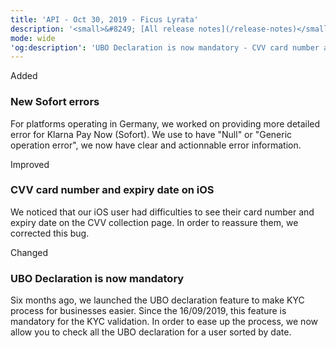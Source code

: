 ```yaml
---
title: 'API - Oct 30, 2019 - Ficus Lyrata'  
description: '<small>&#8249; [All release notes](/release-notes)</small>'  
mode: wide  
'og:description': 'UBO Declaration is now mandatory - CVV card number and expiry date on iOS - New Sofort errors'  
---
```

  
  <div class="pill pill-green">Added</div> 
  
### New Sofort errors  

For platforms operating in Germany, we worked on providing more detailed error for Klarna Pay Now (Sofort). We use to have "Null" or "Generic operation error", we now have clear and actionnable error information.  
  <div class="pill pill-blue">Improved</div> 
  
### CVV card number and expiry date on iOS  

We noticed that our iOS user had difficulties to see their card number and expiry date on the CVV collection page. In order to reassure them, we corrected this bug.  
  <div class="pill pill-orange">Changed</div> 
  
### UBO Declaration is now mandatory  

Six months ago, we launched the UBO declaration feature to make KYC process for businesses easier. Since the 16/09/2019, this feature is mandatory for the KYC validation. In order to ease up the process, we now allow you to check all the UBO declaration for a user sorted by date.